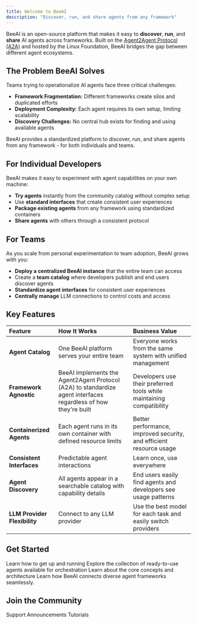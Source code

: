 ```yaml
---
title: Welcome to BeeAI
description: "Discover, run, and share agents from any framework"
---
```


BeeAI is an open-source platform that makes it easy to **discover**, **run**, and **share** AI agents across frameworks. Built on the [Agent2Agent Protocol (A2A)](https://github.com/a2aproject/A2A) and hosted by the Linux Foundation, BeeAI bridges the gap between different agent ecosystems.

## The Problem BeeAI Solves

Teams trying to operationalize AI agents face three critical challenges:
- **Framework Fragmentation:** Different frameworks create silos and duplicated efforts
- **Deployment Complexity:** Each agent requires its own setup, limiting scalability
- **Discovery Challenges:** No central hub exists for finding and using available agents

BeeAI provides a standardized platform to discover, run, and share agents from any framework - for both individuals and teams.

## For Individual Developers

BeeAI makes it easy to experiment with agent capabilities on your own machine:

- **Try agents** instantly from the community catalog without complex setup
- Use **standard interfaces** that create consistent user experiences
- **Package existing agents** from any framework using standardized containers
- **Share agents** with others through a consistent protocol

## For Teams

As you scale from personal experimentation to team adoption, BeeAI grows with you:
- **Deploy a centralized BeeAI instance** that the entire team can access
- Create a **team catalog** where developers publish and end users discover agents
- **Standardize agent interfaces** for consistent user experiences
- **Centrally manage** LLM connections to control costs and access

## Key Features

| Feature | How It Works | Business Value |
| :------ | :----------- | :------------- |
| **Agent Catalog** | One BeeAI platform serves your entire team | Everyone works from the same system with unified management |
| **Framework Agnostic** | BeeAI implements the Agent2Agent Protocol (A2A) to standardize agent interfaces regardless of how they're built | Developers use their preferred tools while maintaining compatibility |
| **Containerized Agents** | Each agent runs in its own container with defined resource limits | Better performance, improved security, and efficient resource usage |
| **Consistent Interfaces** | Predictable agent interactions | Learn once, use everywhere |
| **Agent Discovery** | All agents appear in a searchable catalog with capability details | End users easily find agents and developers see usage patterns |
| **LLM Provider Flexibility** | Connect to any LLM provider | Use the best model for each task and easily switch providers |

## Get Started

<CardGroup cols={2}>
  <Card title="Quickstart" icon="rocket" href="/introduction/quickstart">
    Learn how to get up and running
  </Card>
  <Card title="Agent Library" icon="robot" href="https://beeai.dev/agents">
    Explore the collection of ready-to-use agents available for orchestration
  </Card>
  <Card title="Architecture" icon="sitemap" href="/concepts/architecture">
    Learn about the core concepts and architecture
  </Card>
  <Card
    title="Agent Communication Protocol"
    icon="network-wired"
    href="https://agentcommunicationprotocol.dev"
  >
    Learn how BeeAI connects diverse agent frameworks seamlessly.
  </Card>
</CardGroup>

## Join the Community

<CardGroup cols={3}>
  <Card title="Discord" icon="discord" href="https://discord.gg/NradeA6ZNF">
    Support
  </Card>
  <Card
    title="Bluesky"
    icon="bluesky"
    href="https://bsky.app/profile/beeaiagents.bsky.social"
  >
    Announcements
  </Card>
  <Card title="Youtube" icon="youtube" href="https://youtube.com/@BeeAIAgents">
    Tutorials
  </Card>
</CardGroup>
